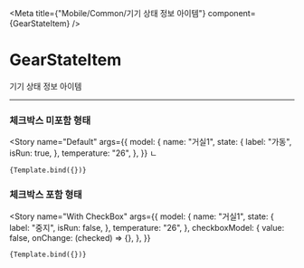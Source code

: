 

<Meta title={"Mobile/Common/기기 상태 정보 아이템"} component={GearStateItem} />

# GearStateItem

기기 상태 정보 아이템

---


### 체크박스 미포함 형태

<Story
    name="Default"
    args={{
        model: {
            name: "거실1",
            state: {
                label: "가동",
                isRun: true,
            },
            temperature: "26",
        },
    }}
    ㄴ
>
    {Template.bind({})}
</Story>

### 체크박스 포함 형태

<Story
    name="With CheckBox"
    args={{
        model: {
            name: "거실1",
            state: {
                label: "중지",
                isRun: false,
            },
            temperature: "26",
        },
        checkboxModel: {
            value: false,
            onChange: (checked) => {},
        },
    }}
>
    {Template.bind({})}
</Story>

